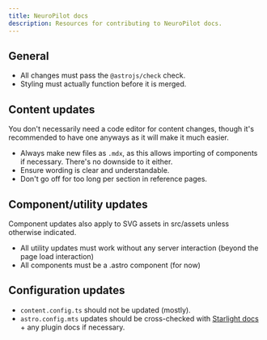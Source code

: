 ```yaml
---
title: NeuroPilot docs
description: Resources for contributing to NeuroPilot docs.
---
```



## General

- All changes must pass the `@astrojs/check` check.
- Styling must actually function before it is merged.

## Content updates

<Aside type="tip">

You don't necessarily need a code editor for content changes, though it's recommended to have one anyways as it will make it much easier.

</Aside>

- Always make new files as `.mdx`, as this allows importing of components if necessary. There's no downside to it either.
- Ensure wording is clear and understandable.
- Don't go off for too long per section in reference pages.

## Component/utility updates

<Aside>

Component updates also apply to SVG assets in src/assets unless otherwise indicated.

</Aside>

- All utility updates must work without any server interaction (beyond the page load interaction)
- All components must be a .astro component (for now)

## Configuration updates

- `content.config.ts` should not be updated (mostly).
- `astro.config.mts` updates should be cross-checked with [Starlight docs](https://starlight.astro.build/) + any plugin docs if necessary.
